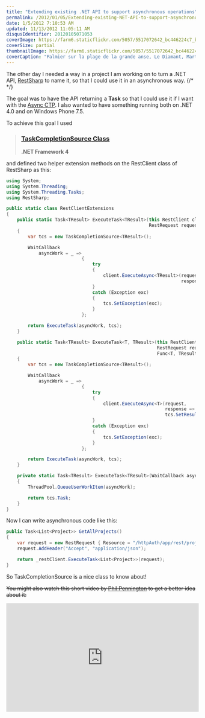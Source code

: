 ```yaml
---
title: "Extending existing .NET API to support asynchronous operations"
permalink: /2012/01/05/Extending-existing-NET-API-to-support-asynchronous-operations/
date: 1/5/2012 7:10:53 AM
updated: 11/13/2012 11:05:11 AM
disqusIdentifier: 20120105071053
coverImage: https://farm6.staticflickr.com/5057/5517072642_bc446224c7_b.jpg
coverSize: partial
thumbnailImage: https://farm6.staticflickr.com/5057/5517072642_bc446224c7_q.jpg
coverCaption: "Palmier sur la plage de la grande anse, Le Diamant, Martinique"
---
```

<!-- [![Palmier sur la plage de la grande anse du diamant](http://farm6.staticflickr.com/5057/5517072642_bc446224c7_m.jpg)](http://www.flickr.com/photos/laurentkempe/5517072642/ "Palmier sur la plage de la grande anse du diamant by Laurent Kempé, on Flickr") -->

The other day I needed a way in a project I am working on to turn a .NET API, [RestSharp](http://restsharp.org/) to name it, so that I could use it in an asynchronous way.
{/* <!-- more --> */}

The goal was to have the API returning a **Task<TResult>** so that I could use it if I want with the [Async CTP](http://msdn.microsoft.com/en-us/vstudio/gg316360). I also wanted to have something running both on .NET 4.0 and on Windows Phone 7.5.

To achieve this goal I used 

> ### [TaskCompletionSource<TResult> Class](http://msdn.microsoft.com/en-us/library/dd449174.aspx)
> 
> **.NET Framework 4**

and defined two helper extension methods on the RestClient class of RestSharp as this:

```csharp
using System;
using System.Threading;
using System.Threading.Tasks;
using RestSharp;

public static class RestClientExtensions
{
    public static Task<TResult> ExecuteTask<TResult>(this RestClient client,
                                                     RestRequest request) where TResult : new()
    {
        var tcs = new TaskCompletionSource<TResult>();

        WaitCallback
            asyncWork = _ =>
                            {
                                try
                                {
                                    client.ExecuteAsync<TResult>(request,
                                                                 response => tcs.SetResult(response.Data));
                                }
                                catch (Exception exc)
                                {
                                    tcs.SetException(exc);
                                }
                            };

        return ExecuteTask(asyncWork, tcs);
    }

    public static Task<TResult> ExecuteTask<T, TResult>(this RestClient client,
                                                        RestRequest request,
                                                        Func<T, TResult> adapter) where T : new()
    {
        var tcs = new TaskCompletionSource<TResult>();

        WaitCallback
            asyncWork = _ =>
                            {
                                try
                                {
                                    client.ExecuteAsync<T>(request,
                                                           response =>
                                                           tcs.SetResult(adapter.Invoke(response.Data)));
                                }
                                catch (Exception exc)
                                {
                                    tcs.SetException(exc);
                                }
                            };

        return ExecuteTask(asyncWork, tcs);
    }

    private static Task<TResult> ExecuteTask<TResult>(WaitCallback asyncWork, TaskCompletionSource<TResult> tcs)
    {
        ThreadPool.QueueUserWorkItem(asyncWork);

        return tcs.Task;
    }
}
```

Now I can write asynchronous code like this:

```csharp
public Task<List<Project>> GetAllProjects()
{
    var request = new RestRequest { Resource = "/httpAuth/app/rest/projects", RootElement = "project" };
    request.AddHeader("Accept", "application/json");

    return _restClient.ExecuteTask<List<Project>>(request);
}
```

So TaskCompletionSource<T> is a nice class to know about!

~~You might also watch this short video by [Phil Pennington](http://channel9.msdn.com/Niners/philpenn) to get a better idea about it:~~

<iframe style="width: 512px; height: 288px" src="http://channel9.msdn.com/Blogs/philpenn/TaskCompletionSourceTResult/player?w=512&h=288" frameborder="0" scrolling="no"></iframe>
